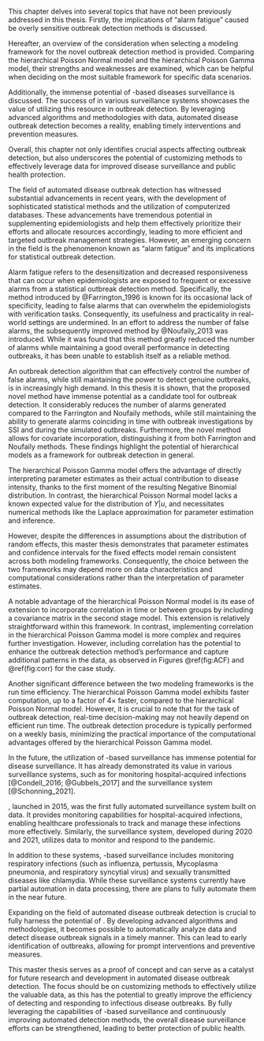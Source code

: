 \chapter{Discussion}

This chapter delves into several topics that have not been previously addressed in this thesis. Firstly, the implications of "alarm fatigue" caused be overly sensitive outbreak detection methods is discussed. 

Hereafter, an overview of the consideration when selecting a modeling framework for the novel outbreak detection method is provided. Comparing the hierarchical Poisson Normal model and the hierarchical Poisson Gamma model, their strengths and weaknesses are examined, which can be helpful when deciding on the most suitable framework for specific data scenarios.

Additionally, the immense potential of \gls{MiBa}-based diseases surveillance is discussed. The success of \gls{MiBa} in various surveillance systems showcases the value of utilizing this resource in outbreak detection. By leveraging advanced algorithms and methodologies with \gls{MiBa} data, automated disease outbreak detection becomes a reality, enabling timely interventions and prevention measures.

Overall, this chapter not only identifies crucial aspects affecting outbreak detection, but also underscores the potential of customizing methods to effectively leverage \gls{MiBa} data for improved disease surveillance and public health protection.

\section{Alarm fatigue and the implications for outbreak detection}

The field of automated disease outbreak detection has witnessed substantial advancements in recent years, with the development of sophisticated statistical methods and the utilization of computerized databases. These advancements have tremendous potential in supplementing epidemiologists and help them effectively prioritize their efforts and allocate resources accordingly, leading to more efficient and targeted outbreak management strategies. However, an emerging concern in the field is the phenomenon known as "alarm fatigue" and its implications for statistical outbreak detection.

Alarm fatigue refers to the desensitization and decreased responsiveness that can occur when epidemiologists are exposed to frequent or excessive alarms from a statistical outbreak detection method. Specifically, the method introduced by @Farrington_1996 is known for its occasional lack of specificity, leading to false alarms that can overwhelm the epidemiologists with verification tasks. Consequently, its usefulness and practicality in real-world settings are undermined. In an effort to address the number of false alarms, the subsequently improved method by @Noufaily_2013 was introduced. While it was found that this method greatly reduced the number of alarms while maintaining a good overall performance in detecting outbreaks, it has been unable to establish itself as a reliable method. 

An outbreak detection algorithm that can effectively control the number of false alarms, while still maintaining the power to detect genuine outbreaks, is in increasingly high demand. In this thesis it is shown, that the proposed novel method have immense potential as a candidate tool for outbreak detection. It considerably reduces the number of alarms generated compared to the Farrington and Noufaily methods, while still maintaining the ability to generate alarms coinciding in time with outbreak investigations by SSI and during the simulated outbreaks. Furthermore, the novel method allows for covariate incorporation, distinguishing it from both Farrington and Noufaily methods. These findings highlight the potential of hierarchical models as a framework for outbreak detection in general.

\section{For and against for the two modeling frameworks in the novel method}

The hierarchical Poisson Gamma model offers the advantage of directly interpreting parameter estimates as their actual contribution to disease intensity, thanks to the first moment of the resulting Negative Binomial distribution. In contrast, the hierarchical Poisson Normal model lacks a known expected value for the distribution of $Y|u$, and necessitates numerical methods like the Laplace approximation for parameter estimation and inference.

However, despite the differences in assumptions about the distribution of random effects, this master thesis demonstrates that parameter estimates and confidence intervals for the fixed effects model remain consistent across both modeling frameworks. Consequently, the choice between the two frameworks may depend more on data characteristics and computational considerations rather than the interpretation of parameter estimates.

A notable advantage of the hierarchical Poisson Normal model is its ease of extension to incorporate correlation in time or between groups by including a covariance matrix in the second stage model. This extension is relatively straightforward within this framework. In contrast, implementing correlation in the hierarchical Poisson Gamma model is more complex and requires further investigation. However, including correlation has the potential to enhance the outbreak detection method's performance and capture additional patterns in the data, as observed in Figures \@ref(fig:ACF) and \@ref(fig:corr) for the \gls{STEC} case study.

Another significant difference between the two modeling frameworks is the run time efficiency. The hierarchical Poisson Gamma model exhibits faster computation, up to a factor of $4\times$ faster, compared to the hierarchical Poisson Normal model. However, it is crucial to note that for the task of outbreak detection, real-time decision-making may not heavily depend on efficient run time. The outbreak detection procedure is typically performed on a weekly basis, minimizing the practical importance of the computational advantages offered by the hierarchical Poisson Gamma model.

\section{Harnessing the potential of MiBa}

In the future, the utilization of \gls{MiBa}-based surveillance has immense potential for disease surveillance. It has already demonstrated its value in various surveillance systems, such as \gls{HAIBA} for monitoring hospital-acquired infections [@Condell_2016; @Gubbels_2017] and the \gls{COVID-19} surveillance system [@Schonning_2021].

\gls{HAIBA}, launched in 2015, was the first fully automated surveillance system built on \gls{MiBa} data. It provides monitoring capabilities for hospital-acquired infections, enabling healthcare professionals to track and manage these infections more effectively. Similarly, the \gls{COVID-19} surveillance system, developed during 2020 and 2021, utilizes \gls{MiBa} data to monitor and respond to the \gls{COVID-19} pandemic.

In addition to these systems, \gls{MiBa}-based surveillance includes monitoring respiratory infections (such as influenza, pertussis, Mycoplasma pneumonia, and respiratory syncytial virus) and sexually transmitted diseases like chlamydia. While these surveillance systems currently have partial automation in data processing, there are plans to fully automate them in the near future.

Expanding on the field of automated disease outbreak detection is crucial to fully harness the potential of \gls{MiBa}. By developing advanced algorithms and methodologies, it becomes possible to automatically analyze \gls{MiBa} data and detect disease outbreak signals in a timely manner. This can lead to early identification of outbreaks, allowing for prompt interventions and preventive measures.

This master thesis serves as a proof of concept and can serve as a catalyst for future research and development in automated disease outbreak detection. The focus should be on customizing methods to effectively utilize the valuable \gls{MiBa} data, as this has the potential to greatly improve the efficiency of detecting and responding to infectious disease outbreaks. By fully leveraging the capabilities of \gls{MiBa}-based surveillance and continuously improving automated detection methods, the overall disease surveillance efforts can be strengthened, leading to better protection of public health.

\cleardoublepage
